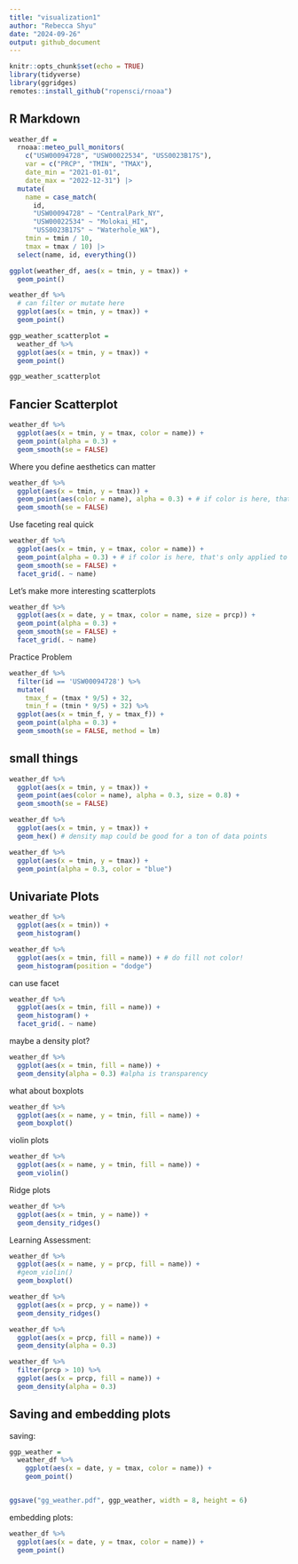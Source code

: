 ```yaml
---
title: "visualization1"
author: "Rebecca Shyu"
date: "2024-09-26"
output: github_document
---
```


```r
knitr::opts_chunk$set(echo = TRUE)
library(tidyverse)
library(ggridges)
remotes::install_github("ropensci/rnoaa")
```

## R Markdown


```r
weather_df = 
  rnoaa::meteo_pull_monitors(
    c("USW00094728", "USW00022534", "USS0023B17S"),
    var = c("PRCP", "TMIN", "TMAX"), 
    date_min = "2021-01-01",
    date_max = "2022-12-31") |>
  mutate(
    name = case_match(
      id, 
      "USW00094728" ~ "CentralPark_NY", 
      "USW00022534" ~ "Molokai_HI",
      "USS0023B17S" ~ "Waterhole_WA"),
    tmin = tmin / 10,
    tmax = tmax / 10) |>
  select(name, id, everything())
```

```r
ggplot(weather_df, aes(x = tmin, y = tmax)) +
  geom_point()
```

```r
weather_df %>% 
  # can filter or mutate here
  ggplot(aes(x = tmin, y = tmax)) +
  geom_point()

```

```r
ggp_weather_scatterplot =
  weather_df %>% 
  ggplot(aes(x = tmin, y = tmax)) +
  geom_point()

ggp_weather_scatterplot
```

## Fancier Scatterplot

```r

weather_df %>% 
  ggplot(aes(x = tmin, y = tmax, color = name)) +
  geom_point(alpha = 0.3) + 
  geom_smooth(se = FALSE)

```

Where you define aesthetics can matter

```r

weather_df %>% 
  ggplot(aes(x = tmin, y = tmax)) +
  geom_point(aes(color = name), alpha = 0.3) + # if color is here, that's only applied to the points
  geom_smooth(se = FALSE)

```

Use faceting real quick

```r

weather_df %>% 
  ggplot(aes(x = tmin, y = tmax, color = name)) +
  geom_point(alpha = 0.3) + # if color is here, that's only applied to the points
  geom_smooth(se = FALSE) +
  facet_grid(. ~ name)

```

Let's make more interesting scatterplots

```r

weather_df %>% 
  ggplot(aes(x = date, y = tmax, color = name, size = prcp)) +
  geom_point(alpha = 0.3) + 
  geom_smooth(se = FALSE) +
  facet_grid(. ~ name)

```

Practice Problem

```r

weather_df %>% 
  filter(id == 'USW00094728') %>% 
  mutate(
    tmax_f = (tmax * 9/5) + 32,
    tmin_f = (tmin * 9/5) + 32) %>% 
  ggplot(aes(x = tmin_f, y = tmax_f)) +
  geom_point(alpha = 0.3) + 
  geom_smooth(se = FALSE, method = lm)
```

## small things

```r

weather_df %>% 
  ggplot(aes(x = tmin, y = tmax)) +
  geom_point(aes(color = name), alpha = 0.3, size = 0.8) + 
  geom_smooth(se = FALSE)

```

```r

weather_df %>% 
  ggplot(aes(x = tmin, y = tmax)) +
  geom_hex() # density map could be good for a ton of data points

```

```r
weather_df %>% 
  ggplot(aes(x = tmin, y = tmax)) +
  geom_point(alpha = 0.3, color = "blue")
```


## Univariate Plots

```r

weather_df %>% 
  ggplot(aes(x = tmin)) +
  geom_histogram()
```

```r

weather_df %>% 
  ggplot(aes(x = tmin, fill = name)) + # do fill not color!
  geom_histogram(position = "dodge")

```

can use facet

```r

weather_df %>% 
  ggplot(aes(x = tmin, fill = name)) +
  geom_histogram() +
  facet_grid(. ~ name)

```

maybe a density plot?

```r

weather_df %>% 
  ggplot(aes(x = tmin, fill = name)) +
  geom_density(alpha = 0.3) #alpha is transparency

```

what about boxplots

```r
weather_df %>% 
  ggplot(aes(x = name, y = tmin, fill = name)) + 
  geom_boxplot()
```

violin plots

```r
weather_df %>% 
  ggplot(aes(x = name, y = tmin, fill = name)) +
  geom_violin()
```

Ridge plots

```r

weather_df %>% 
  ggplot(aes(x = tmin, y = name)) +
  geom_density_ridges()

```

Learning Assessment:
```r

weather_df %>% 
  ggplot(aes(x = name, y = prcp, fill = name)) +
  #geom_violin()
  geom_boxplot()

weather_df %>% 
  ggplot(aes(x = prcp, y = name)) +
  geom_density_ridges()

weather_df %>% 
  ggplot(aes(x = prcp, fill = name)) +
  geom_density(alpha = 0.3)

weather_df %>% 
  filter(prcp > 10) %>% 
  ggplot(aes(x = prcp, fill = name)) +
  geom_density(alpha = 0.3)

```

## Saving and embedding plots


saving: 
```r
ggp_weather = 
  weather_df %>% 
    ggplot(aes(x = date, y = tmax, color = name)) +
    geom_point()


ggsave("gg_weather.pdf", ggp_weather, width = 8, height = 6)
```

embedding plots:

```r
weather_df %>% 
  ggplot(aes(x = date, y = tmax, color = name)) +
  geom_point()

```

